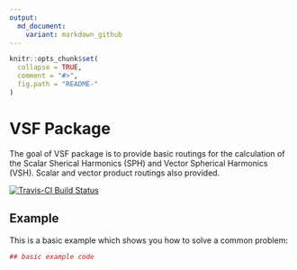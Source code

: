 ```yaml
---
output:
  md_document:
    variant: markdown_github
---
```


```r
knitr::opts_chunk$set(
  collapse = TRUE,
  comment = "#>",
  fig.path = "README-"
)
```

# VSF Package 

The goal of VSF package is to provide basic routings for the calculation of the Scalar Sherical Harmonics (SPH) and Vector Spherical Harmonics (VSH). Scalar and vector product routings also provided.

[![Travis-CI Build Status](https://travis-ci.org/flyeye/VSF.svg?branch=master)](https://travis-ci.org/flyeye/VSF)

## Example

This is a basic example which shows you how to solve a common problem:

```r
## basic example code
```
